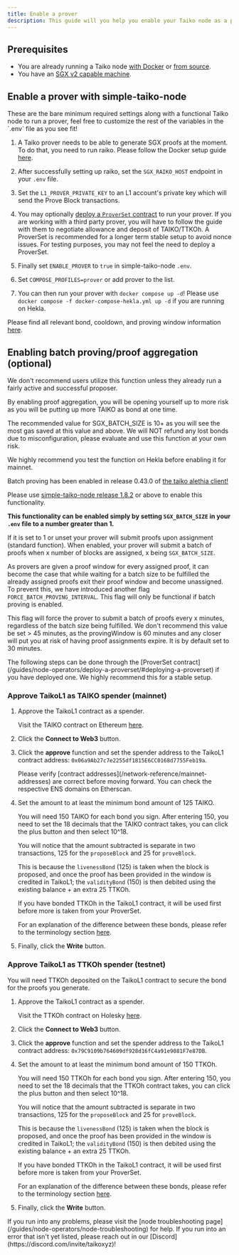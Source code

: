 ```yaml
---
title: Enable a prover
description: This guide will you help you enable your Taiko node as a prover.
---
```



## Prerequisites

- You are already running a Taiko node [with Docker](/guides/node-operators/run-a-taiko-node-with-docker) or [from source](/guides/node-operators/build-a-taiko-node-from-source).
- You have an [SGX v2 capable machine](https://github.com/ayeks/SGX-hardware#hardware-with-sgx2-support).

## Enable a prover with simple-taiko-node

<Aside>
These are the bare minimum required settings along with a functional Taiko node to run a prover, feel free to customize the rest of the variables in the `.env` file as you see fit!
</Aside>

<Steps>

1. A Taiko prover needs to be able to generate SGX proofs at the moment. To do that, you need to run raiko. Please follow the Docker setup guide [here](https://github.com/taikoxyz/raiko/blob/main/docs/README_Docker_and_RA.md).

2. After successfully setting up raiko, set the `SGX_RAIKO_HOST` endpoint in your `.env` file.

3. Set the `L1_PROVER_PRIVATE_KEY` to an L1 account's private key which will send the Prove Block transactions.

4. You may optionally [deploy a `ProverSet` contract](/guides/node-operators/deploy-a-proverset) to run your prover. If you are working with a third party prover, you will have to follow the guide with them to negotiate allowance and deposit of TAIKO/TTKOh. A ProverSet is recommended for a longer term stable setup to avoid nonce issues. For testing purposes, you may not feel the need to deploy a ProverSet.

5. Finally set `ENABLE_PROVER` to `true` in simple-taiko-node `.env`.

6. Set `COMPOSE_PROFILES=prover` or add prover to the list.

7. You can then run your prover with `docker compose up -d`! Please use `docker compose -f docker-compose-hekla.yml up -d` if you are running on Hekla.

</Steps>

Please find all relevant bond, cooldown, and proving window information [here](/network-reference/network-configuration/#cooldown-window-proving-window-and-bonds).

## Enabling batch proving/proof aggregation (optional)

<Aside type="danger">
We don't recommend users utilize this function unless they already run a fairly active and successful proposer.

By enabling proof aggregation, you will be opening yourself up to more risk as you will be putting up more TAIKO as bond at one time.

The recommended value for SGX_BATCH_SIZE is 10+ as you will see the most gas saved at this value and above. We will NOT refund any lost bonds due to misconfiguration, please evaluate and use this function at your own risk.

We highly recommend you test the function on Hekla before enabling it for mainnet.
</Aside>

Batch proving has been enabled in release 0.43.0 of [the taiko alethia client!](https://github.com/taikoxyz/taiko-mono/releases/tag/taiko-alethia-client-v0.43.0)

Please use [simple-taiko-node release 1.8.2](https://github.com/taikoxyz/simple-taiko-node/releases/tag/v1.8.2) or above to enable this functionality.

**This functionality can be enabled simply by setting `SGX_BATCH_SIZE` in your `.env` file to a number greater than 1.**

If it is set to 1 or unset your prover will submit proofs upon assignment (standard function).
When enabled, your prover will submit a batch of proofs when x number of blocks are assigned, x being `SGX_BATCH_SIZE`.

As provers are given a proof window for every assigned proof, it can become the case that while waiting for a batch size to be fulfilled the already assigned proofs exit their proof window and become unassigned.
To prevent this, we have introduced another flag `FORCE_BATCH_PROVING_INTERVAL`. This flag will only be functional if batch proving is enabled.

This flag will force the prover to submit a batch of proofs every x minutes, regardless of the batch size being fulfilled. We don't recommend this value be set > 45 minutes, as the provingWindow is 60 minutes and any closer will put you at risk of having proof assignments expire. It is by default set to 30 minutes.

<Aside>
The following steps can be done through the [ProverSet contract](/guides/node-operators/deploy-a-proverset/#deploying-a-proverset) if you have deployed one. We highly recommend this for a stable setup.
</Aside>

### Approve TaikoL1 as TAIKO spender (mainnet)

<Steps>

1. Approve the TaikoL1 contract as a spender.

   Visit the TAIKO contract on Ethereum [here](https://etherscan.io/address/0x10dea67478c5f8c5e2d90e5e9b26dbe60c54d800#writeProxyContract).

2. Click the **Connect to Web3** button.

3. Click the **approve** function and set the spender address to the TaikoL1 contract address: `0x06a9Ab27c7e2255df1815E6CC0168d7755Feb19a`.

   <Aside>
      Please verify [contract addresses](/network-reference/mainnet-addresses) are correct before moving forward. You can check the respective ENS domains on Etherscan.
   </Aside>

4. Set the amount to at least the minimum bond amount of 125 TAIKO.

   You will need 150 TAIKO for each bond you sign. After entering 150, you need to set the 18 decimals that the TAIKO contract takes, you can click the plus button and then select 10^18.

   You will notice that the amount subtracted is separate in two transactions, 125 for the `proposeBlock` and 25 for `proveBlock`.

   This is because the `livenessBond` (125) is taken when the block is proposed, and once the proof has been provided in the window is credited in TaikoL1; the `validityBond` (150) is then debited using the existing balance + an extra 25 TTKOh.

   If you have bonded TTKOh in the TaikoL1 contract, it will be used first before more is taken from your ProverSet.

   For an explanation of the difference between these bonds, please refer to the terminology section [here](/resources/terminology).

5. Finally, click the **Write** button.

</Steps>

### Approve TaikoL1 as TTKOh spender (testnet)

You will need TTKOh deposited on the TaikoL1 contract to secure the bond for the proofs you generate.

<Steps>

1. Approve the TaikoL1 contract as a spender.

   Visit the TTKOh contract on Holesky [here](https://holesky.etherscan.io/address/0x6490E12d480549D333499236fF2Ba6676C296011#writeProxyContract).

2. Click the **Connect to Web3** button.

3. Click the **approve** function and set the spender address to the TaikoL1 contract address: `0x79C9109b764609df928d16fC4a91e9081F7e87DB`.

4. Set the amount to at least the minimum bond amount of 150 TTKOh.

   You will need 150 TTKOh for each bond you sign. After entering 150, you need to set the 18 decimals that the TTKOh contract takes, you can click the plus button and then select 10^18.

   You will notice that the amount subtracted is separate in two transactions, 125 for the `proposeBlock` and 25 for `proveBlock`.

   This is because the `livenessBond` (125) is taken when the block is proposed, and once the proof has been provided in the window is credited in TaikoL1; the `validityBond` (150) is then debited using the existing balance + an extra 25 TTKOh.

   If you have bonded TTKOh in the TaikoL1 contract, it will be used first before more is taken from your ProverSet.

   For an explanation of the difference between these bonds, please refer to the terminology section [here](/resources/terminology).

5. Finally, click the **Write** button.

</Steps>

<Card title="Troubleshooting" icon="error">
    If you run into any problems, please visit the [node troubleshooting page](/guides/node-operators/node-troubleshooting) for help.
    If you run into an error that isn't yet listed, please reach out in our [Discord](https://discord.com/invite/taikoxyz)!
</Card>
